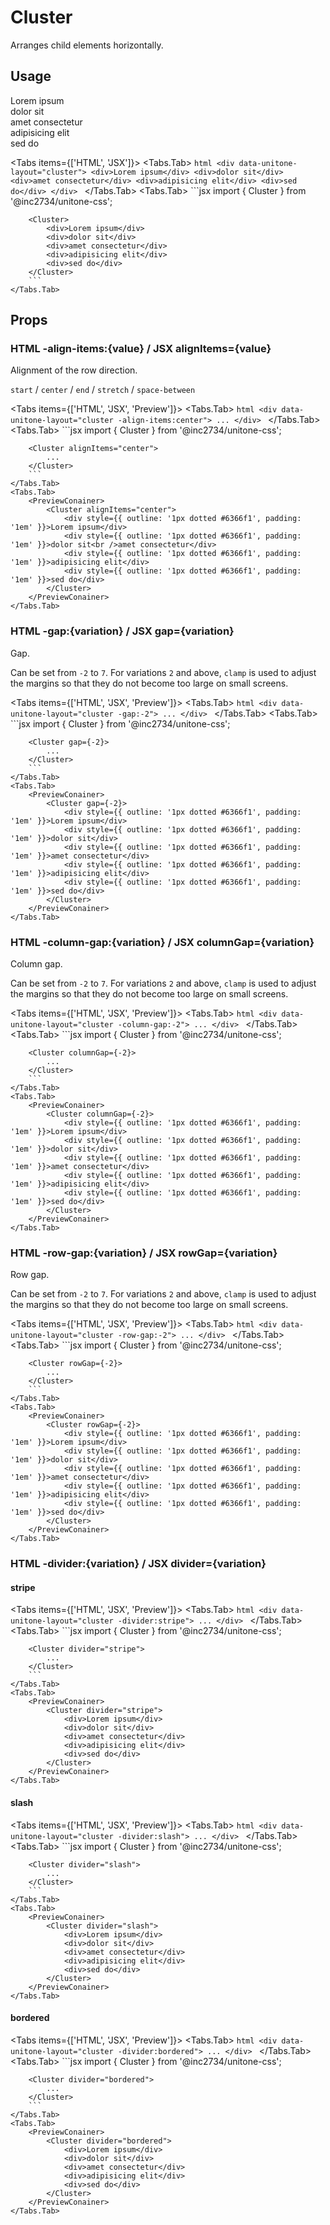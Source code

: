 
# Cluster

Arranges child elements horizontally.

## Usage

<PreviewConainer>
	<Cluster>
		<div style={{ outline: '1px dotted #6366f1', padding: '1em' }}>Lorem ipsum</div>
		<div style={{ outline: '1px dotted #6366f1', padding: '1em' }}>dolor sit</div>
		<div style={{ outline: '1px dotted #6366f1', padding: '1em' }}>amet consectetur</div>
		<div style={{ outline: '1px dotted #6366f1', padding: '1em' }}>adipisicing elit</div>
		<div style={{ outline: '1px dotted #6366f1', padding: '1em' }}>sed do</div>
	</Cluster>
</PreviewConainer>

<Tabs items={['HTML', 'JSX']}>
	<Tabs.Tab>
		```html
		<div data-unitone-layout="cluster">
			<div>Lorem ipsum</div>
			<div>dolor sit</div>
			<div>amet consectetur</div>
			<div>adipisicing elit</div>
			<div>sed do</div>
		</div>
		```
	</Tabs.Tab>
	<Tabs.Tab>
		```jsx
		import { Cluster } from '@inc2734/unitone-css';

		<Cluster>
			<div>Lorem ipsum</div>
			<div>dolor sit</div>
			<div>amet consectetur</div>
			<div>adipisicing elit</div>
			<div>sed do</div>
		</Cluster>
		```
	</Tabs.Tab>
</Tabs>

## Props

### <Badge>HTML</Badge> -align-items:\{value\} / <Badge>JSX</Badge> alignItems=\{value\}

Alignment of the row direction.

`start` / `center` / `end` / `stretch` / `space-between`

<Tabs items={['HTML', 'JSX', 'Preview']}>
	<Tabs.Tab>
		```html
		<div data-unitone-layout="cluster -align-items:center">
			...
		</div>
		```
	</Tabs.Tab>
	<Tabs.Tab>
		```jsx
		import { Cluster } from '@inc2734/unitone-css';

		<Cluster alignItems="center">
			...
		</Cluster>
		```
	</Tabs.Tab>
	<Tabs.Tab>
		<PreviewConainer>
			<Cluster alignItems="center">
				<div style={{ outline: '1px dotted #6366f1', padding: '1em' }}>Lorem ipsum</div>
				<div style={{ outline: '1px dotted #6366f1', padding: '1em' }}>dolor sit<br />amet consectetur</div>
				<div style={{ outline: '1px dotted #6366f1', padding: '1em' }}>adipisicing elit</div>
				<div style={{ outline: '1px dotted #6366f1', padding: '1em' }}>sed do</div>
			</Cluster>
		</PreviewConainer>
	</Tabs.Tab>
</Tabs>

### <Badge>HTML</Badge> -gap:\{variation\} / <Badge>JSX</Badge> gap=\{variation\}

Gap.

Can be set from `-2` to `7`. For variations `2` and above, `clamp` is used to adjust the margins so that they do not become too large on small screens.

<Tabs items={['HTML', 'JSX', 'Preview']}>
	<Tabs.Tab>
		```html
		<div data-unitone-layout="cluster -gap:-2">
			...
		</div>
		```
	</Tabs.Tab>
	<Tabs.Tab>
		```jsx
		import { Cluster } from '@inc2734/unitone-css';

		<Cluster gap={-2}>
			...
		</Cluster>
		```
	</Tabs.Tab>
	<Tabs.Tab>
		<PreviewConainer>
			<Cluster gap={-2}>
				<div style={{ outline: '1px dotted #6366f1', padding: '1em' }}>Lorem ipsum</div>
				<div style={{ outline: '1px dotted #6366f1', padding: '1em' }}>dolor sit</div>
				<div style={{ outline: '1px dotted #6366f1', padding: '1em' }}>amet consectetur</div>
				<div style={{ outline: '1px dotted #6366f1', padding: '1em' }}>adipisicing elit</div>
				<div style={{ outline: '1px dotted #6366f1', padding: '1em' }}>sed do</div>
			</Cluster>
		</PreviewConainer>
	</Tabs.Tab>
</Tabs>

### <Badge>HTML</Badge> -column-gap:\{variation\} / <Badge>JSX</Badge> columnGap=\{variation\}

Column gap.

Can be set from `-2` to `7`. For variations `2` and above, `clamp` is used to adjust the margins so that they do not become too large on small screens.

<Tabs items={['HTML', 'JSX', 'Preview']}>
	<Tabs.Tab>
		```html
		<div data-unitone-layout="cluster -column-gap:-2">
			...
		</div>
		```
	</Tabs.Tab>
	<Tabs.Tab>
		```jsx
		import { Cluster } from '@inc2734/unitone-css';

		<Cluster columnGap={-2}>
			...
		</Cluster>
		```
	</Tabs.Tab>
	<Tabs.Tab>
		<PreviewConainer>
			<Cluster columnGap={-2}>
				<div style={{ outline: '1px dotted #6366f1', padding: '1em' }}>Lorem ipsum</div>
				<div style={{ outline: '1px dotted #6366f1', padding: '1em' }}>dolor sit</div>
				<div style={{ outline: '1px dotted #6366f1', padding: '1em' }}>amet consectetur</div>
				<div style={{ outline: '1px dotted #6366f1', padding: '1em' }}>adipisicing elit</div>
				<div style={{ outline: '1px dotted #6366f1', padding: '1em' }}>sed do</div>
			</Cluster>
		</PreviewConainer>
	</Tabs.Tab>
</Tabs>

### <Badge>HTML</Badge> -row-gap:\{variation\} / <Badge>JSX</Badge> rowGap=\{variation\}

Row gap.

Can be set from `-2` to `7`. For variations `2` and above, `clamp` is used to adjust the margins so that they do not become too large on small screens.

<Tabs items={['HTML', 'JSX', 'Preview']}>
	<Tabs.Tab>
		```html
		<div data-unitone-layout="cluster -row-gap:-2">
			...
		</div>
		```
	</Tabs.Tab>
	<Tabs.Tab>
		```jsx
		import { Cluster } from '@inc2734/unitone-css';

		<Cluster rowGap={-2}>
			...
		</Cluster>
		```
	</Tabs.Tab>
	<Tabs.Tab>
		<PreviewConainer>
			<Cluster rowGap={-2}>
				<div style={{ outline: '1px dotted #6366f1', padding: '1em' }}>Lorem ipsum</div>
				<div style={{ outline: '1px dotted #6366f1', padding: '1em' }}>dolor sit</div>
				<div style={{ outline: '1px dotted #6366f1', padding: '1em' }}>amet consectetur</div>
				<div style={{ outline: '1px dotted #6366f1', padding: '1em' }}>adipisicing elit</div>
				<div style={{ outline: '1px dotted #6366f1', padding: '1em' }}>sed do</div>
			</Cluster>
		</PreviewConainer>
	</Tabs.Tab>
</Tabs>

### <Badge>HTML</Badge> -divider:\{variation\} / <Badge>JSX</Badge> divider=\{variation\}

#### stripe

<Tabs items={['HTML', 'JSX', 'Preview']}>
	<Tabs.Tab>
		```html
		<div data-unitone-layout="cluster -divider:stripe">
			...
		</div>
		```
	</Tabs.Tab>
	<Tabs.Tab>
		```jsx
		import { Cluster } from '@inc2734/unitone-css';

		<Cluster divider="stripe">
			...
		</Cluster>
		```
	</Tabs.Tab>
	<Tabs.Tab>
		<PreviewConainer>
			<Cluster divider="stripe">
				<div>Lorem ipsum</div>
				<div>dolor sit</div>
				<div>amet consectetur</div>
				<div>adipisicing elit</div>
				<div>sed do</div>
			</Cluster>
		</PreviewConainer>
	</Tabs.Tab>
</Tabs>

#### slash

<Tabs items={['HTML', 'JSX', 'Preview']}>
	<Tabs.Tab>
		```html
		<div data-unitone-layout="cluster -divider:slash">
			...
		</div>
		```
	</Tabs.Tab>
	<Tabs.Tab>
		```jsx
		import { Cluster } from '@inc2734/unitone-css';

		<Cluster divider="slash">
			...
		</Cluster>
		```
	</Tabs.Tab>
	<Tabs.Tab>
		<PreviewConainer>
			<Cluster divider="slash">
				<div>Lorem ipsum</div>
				<div>dolor sit</div>
				<div>amet consectetur</div>
				<div>adipisicing elit</div>
				<div>sed do</div>
			</Cluster>
		</PreviewConainer>
	</Tabs.Tab>
</Tabs>

#### bordered

<Tabs items={['HTML', 'JSX', 'Preview']}>
	<Tabs.Tab>
		```html
		<div data-unitone-layout="cluster -divider:bordered">
			...
		</div>
		```
	</Tabs.Tab>
	<Tabs.Tab>
		```jsx
		import { Cluster } from '@inc2734/unitone-css';

		<Cluster divider="bordered">
			...
		</Cluster>
		```
	</Tabs.Tab>
	<Tabs.Tab>
		<PreviewConainer>
			<Cluster divider="bordered">
				<div>Lorem ipsum</div>
				<div>dolor sit</div>
				<div>amet consectetur</div>
				<div>adipisicing elit</div>
				<div>sed do</div>
			</Cluster>
		</PreviewConainer>
	</Tabs.Tab>
</Tabs>
